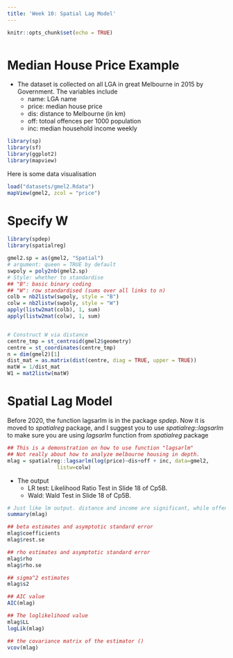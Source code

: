 ```yaml
---
title: 'Week 10: Spatial Lag Model'
---
```


<div style="margin-bottom:50px;">
```r
knitr::opts_chunk$set(echo = TRUE)
```

</div>





# Median House Price Example

* The dataset is collected on all LGA in great Melbourne in 2015 by Government. The variables include
  + name: LGA name
  + price: median house price
  + dis: distance to Melbourne (in km)
  + off: totoal offences per 1000 population
  + inc: median household income weekly


```r
library(sp)
library(sf)
library(ggplot2)
library(mapview)
```

Here is some data visualisation
```r
load("datasets/gmel2.Rdata")
mapView(gmel2, zcol = "price")
```

# Specify W
```r
library(spdep)
library(spatialreg)
```

```r
gmel2.sp = as(gmel2, "Spatial")
# argument: queen = TRUE by default
swpoly = poly2nb(gmel2.sp)
# Style: whether to standardise  
## "B": basic binary coding
## "W": row standardised (sums over all links to n)
colb = nb2listw(swpoly, style = "B")
colw = nb2listw(swpoly, style = "W")
apply(listw2mat(colb), 1, sum)
apply(listw2mat(colw), 1, sum)


# Construct W via distance
centre_tmp = st_centroid(gmel2$geometry)
centre = st_coordinates(centre_tmp)
n = dim(gmel2)[1]
dist_mat = as.matrix(dist(centre, diag = TRUE, upper = TRUE))
matW = 1/dist_mat
W1 = mat2listw(matW)
```


# Spatial Lag Model

Before 2020, the function lagsarlm is in the package *spdep*. Now it is moved to *spatialreg* package, and I suggest you to use *spatialreg::lagsarlm* to make sure you are using *lagsarlm* function from *spatialreg* package




```r
## This is a demonstration on how to use function "lagsarlm"
## Not really about how to analyze melbourne housing in depth. 
mlag = spatialreg::lagsarlm(log(price)~dis+off + inc, data=gmel2, 
                listw=colw) 

```


* The output
  + LR test: Likelihood Ratio Test in Slide 18 of Cp5B.
  + Wald: Wald Test in Slide 18 of Cp5B.

```r
# Just like lm output. distance and income are significant, while offense is not.
summary(mlag)
```


```r
## beta estimates and asymptotic standard error
mlag$coefficients
mlag$rest.se
```

```r
## rho estimates and asymptotic standard error
mlag$rho
mlag$rho.se
```

```r
## sigma^2 estimates
mlag$s2

## AIC value
AIC(mlag)

## The loglikelihood value
mlag$LL
logLik(mlag)

## the covariance matrix of the estimator ()
vcov(mlag)
```




